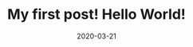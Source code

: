 ---
title: My first post! Hello World!
slug: my-first-post
date: 2020-03-21
featureImage: nature.jpg
excerpt: Давно выяснено, что при оценке дизайна и композиции читаемый текст мешает сосредоточиться. Lorem Ipsum используют потому, что тот обеспечивает более или менее стандартное заполнение шаблона, а также реальное распределение букв и пробелов в абзацах, которое не получается при простой дубликации "Здесь ваш текст.. Здесь ваш текст.. Здесь ваш текст.."     
---